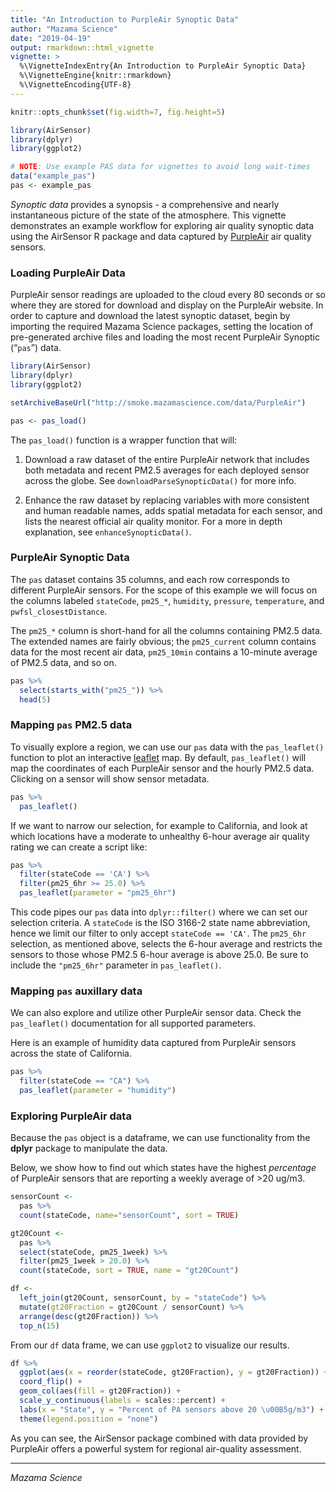 ```yaml
---
title: "An Introduction to PurpleAir Synoptic Data"
author: "Mazama Science"
date: "2019-04-19"
output: rmarkdown::html_vignette
vignette: >
  %\VignetteIndexEntry{An Introduction to PurpleAir Synoptic Data}
  %\VignetteEngine{knitr::rmarkdown}
  %\VignetteEncoding{UTF-8}
---
```


```r
knitr::opts_chunk$set(fig.width=7, fig.height=5)

library(AirSensor)
library(dplyr)
library(ggplot2)

# NOTE: Use example PAS data for vignettes to avoid long wait-times
data("example_pas")
pas <- example_pas
```

_Synoptic data_ provides a synopsis - a comprehensive and nearly instantaneous 
picture of the state of the atmosphere. This vignette demonstrates an example 
workflow for exploring air quality synoptic data using the AirSensor 
R package and data captured by [PurpleAir](https://www.purpleair.com/) air 
quality sensors.

### Loading PurpleAir Data
PurpleAir sensor readings are uploaded to the cloud every 80 seconds or so 
where they are stored for download and display on the PurpleAir website. In 
order to capture and download the latest synoptic dataset, begin by importing 
the required Mazama Science packages, setting the location of pre-generated
archive files and loading the most recent PurpleAir Synoptic ("`pas`") data.   

```r
library(AirSensor)
library(dplyr)
library(ggplot2)

setArchiveBaseUrl("http://smoke.mazamascience.com/data/PurpleAir")

pas <- pas_load()
```

The `pas_load()` function is a wrapper function that will: 

1. Download a raw dataset of the entire PurpleAir network that includes both 
metadata and recent PM2.5 averages for each deployed sensor across the globe. 
See `downloadParseSynopticData()` for more info.

2. Enhance the raw dataset by replacing variables with more consistent and 
human readable names, adds spatial metadata for each sensor, and lists the 
nearest official air quality monitor. For a more in depth explanation, see 
`enhanceSynopticData()`.

### PurpleAir Synoptic Data
The `pas` dataset contains 35 columns, and each row corresponds to different 
PurpleAir sensors. For the scope of this example we will focus on the columns
labeled `stateCode`, `pm25_*`, `humidity`, `pressure`, `temperature`, and 
`pwfsl_closestDistance`. 

The `pm25_*` column is short-hand for all the columns containing PM2.5 data. 
The extended names are fairly obvious; the `pm25_current` column contains data for 
the most recent air data, `pm25_10min` contains a 10-minute average of PM2.5 
data, and so on. 

```r
pas %>% 
  select(starts_with("pm25_")) %>% 
  head(5)
``` 

### Mapping `pas` PM2.5 data

To visually explore a region, we can use our `pas` data with the `pas_leaflet()`
function to plot an interactive [leaflet](https://leafletjs.com/) map.
By default, `pas_leaflet()` will map the coordinates of each PurpleAir sensor 
and the hourly PM2.5 data. Clicking on a sensor will show sensor metadata.

```r
pas %>% 
  pas_leaflet()
```

If we want to narrow our selection, for example to California, and look at which 
locations have a moderate to unhealthy 6-hour average air quality rating we can 
create a script like:

```r
pas %>% 
  filter(stateCode == 'CA') %>% 
  filter(pm25_6hr >= 25.0) %>% 
  pas_leaflet(parameter = "pm25_6hr")
```

This code pipes our `pas` data into `dplyr::filter()` where we can set our 
selection criteria. A `stateCode` is the ISO 3166-2 state name abbreviation, 
hence we limit our filter to only accept `stateCode == 'CA'`. The `pm25_6hr` 
selection, as mentioned above, selects the 6-hour average and restricts the 
sensors to those whose PM2.5 6-hour average is above 25.0. Be sure to include 
the `"pm25_6hr"` parameter in `pas_leaflet()`.  

### Mapping `pas` auxillary data

We can also explore and utilize other PurpleAir sensor data. Check the 
`pas_leaflet()` documentation for all supported parameters.

Here is an example of humidity data captured from PurpleAir sensors across the 
state of California.
```r
pas %>% 
  filter(stateCode == "CA") %>% 
  pas_leaflet(parameter = "humidity")
```

### Exploring PurpleAir data

Because the `pas` object is a dataframe, we can use functionality from the 
**dplyr** package to manipulate the data.

Below, we show how to find out which states have the highest _percentage_ of 
PurpleAir sensors that are reporting a weekly average of >20 ug/m3. 

```r
sensorCount <- 
  pas %>% 
  count(stateCode, name="sensorCount", sort = TRUE)

gt20Count <- 
  pas %>%
  select(stateCode, pm25_1week) %>% 
  filter(pm25_1week > 20.0) %>%
  count(stateCode, sort = TRUE, name = "gt20Count")

df <-
  left_join(gt20Count, sensorCount, by = "stateCode") %>%
  mutate(gt20Fraction = gt20Count / sensorCount) %>%
  arrange(desc(gt20Fraction)) %>%
  top_n(15)
```

From our `df` data frame, we can use `ggplot2` to visualize our results. 

```r
df %>% 
  ggplot(aes(x = reorder(stateCode, gt20Fraction), y = gt20Fraction)) + 
  coord_flip() + 
  geom_col(aes(fill = gt20Fraction)) + 
  scale_y_continuous(labels = scales::percent) + 
  labs(x = "State", y = "Percent of PA sensors above 20 \u00B5g/m3") + 
  theme(legend.position = "none")
```

As you can see, the AirSensor package combined with data provided by 
PurpleAir offers a powerful system for regional air-quality assessment. 

----

_Mazama Science_


